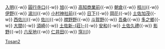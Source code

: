 {{鐵道路線
|模板名稱 = 土讚線 (須崎地區)
|名稱 = [[File:JR logo (shikoku).svg|25px|四國旅客鐵道|link=四國旅客鐵道]] [[土讚線]]（高知－窪川）
|代表色 = #e25885
|車站列表 = （[[Template:土讚線 (阿波池田地區)|多度津方向]]←）[[高知車站|高知]]{{-w}} [[入明站|入明]]{{-w}} [[圓行寺口站|圓行寺口]]{{-w}} [[旭站 (高知縣)|旭]]{{-w}} [[高知商業前站|高知商業前]]{{-w}} [[朝倉站 (高知縣)|朝倉]]{{-w}} [[枝川站 (日本)|枝川]]{{-w}} [[伊野站|伊野]]{{-w}} [[波川站|波川]]{{-w}} [[小村神社前站|小村神社前]]{{-w}} [[日下站|日下]]{{-w}} [[岡花站|岡花]]{{-w}} [[土佐加茂站|土佐加茂]]{{-w}} [[西佐川站|西佐川]]{{-w}} [[佐川站 (日本)|佐川]]{{-w}} [[襟野野站|襟野野]]{{-w}} [[斗賀野站|斗賀野]]{{-w}} [[吾桑站|吾桑]]{{-w}} [[多之鄉站|多之鄉]]{{-w}} [[大間站|大間]]{{-w}} [[須崎站|須崎]]{{-w}} [[土佐新莊站|土佐新-{莊}-]]{{-w}} [[安和站|安和]]{{-w}} [[土佐久禮站|土佐久禮]]{{-w}} [[影野站|影野]]{{-w}} [[六反地站|六反地]]{{-w}} [[仁井田站 (高知縣)|仁井田]]{{-w}} [[窪川車站|窪川]]}}<noinclude>
[[Category:四國旅客鐵道路線模板|Tosan2]]
</noinclude>